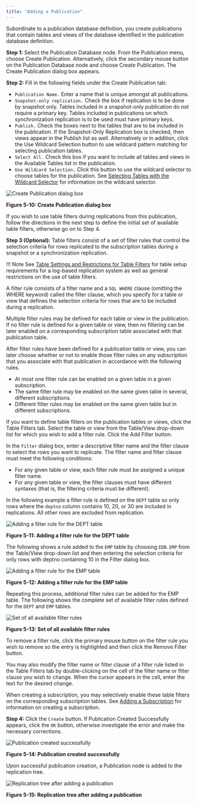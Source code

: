 ```yaml
---
title: "Adding a Publication"
---
```


<div id="adding_publication" class="registered_link"></div>

Subordinate to a publication database definition, you create publications that contain tables and views of the database identified in the publication database definition.

**Step 1:** Select the Publication Database node. From the Publication menu, choose Create Publication. Alternatively, click the secondary mouse button on the Publication Database node and choose Create Publication. The Create Publication dialog box appears.

**Step 2:** Fill in the following fields under the Create Publication tab:

-   `Publication Name.` Enter a name that is unique amongst all publications.
-   `Snapshot-only replication.` Check the box if replication is to be done by snapshot only. Tables included in a snapshot-only publication do not require a primary key. Tables included in publications on which synchronization replication is to be used must have primary keys.
-   `Publish.` Check the boxes next to the tables that are to be included in the publication. If the Snapshot-Only Replication box is checked, then views appear in the Publish list as well. Alternatively or in addition, click the Use Wildcard Selection button to use wildcard pattern matching for selecting publication tables.
-   `Select All.` Check this box if you want to include all tables and views in the Available Tables list in the publication.
-   `Use Wildcard Selection.` Click this button to use the wildcard selector to choose tables for the publication. See [Selecting Tables with the Wildcard Selector](../../07_common_operations/01_select_tables_wildcard_selector/#select_tables_wildcard_selector) for information on the wildcard selector.

![Create Publication dialog box](../../images/image73.png)

**Figure 5-10: Create Publication dialog box**

If you wish to use table filters during replications from this publication, follow the directions in the next step to define the initial set of available table filters, otherwise go on to Step 4.

**Step 3 (Optional):** Table filters consist of a set of filter rules that control the selection criteria for rows replicated to the subscription tables during a snapshot or a synchronization replication.

!!! Note
    See [Table Settings and Restrictions for Table Filters](../../07_common_operations/01_select_tables_wildcard_selector/#wildcard_selector_patterns) for table setup requirements for a log-based replication system as well as general restrictions on the use of table filters.

A filter rule consists of a filter name and a `SQL WHERE` clause (omitting the WHERE keyword) called the filter clause, which you specify for a table or view that defines the selection criteria for rows that are to be included during a replication.

Multiple filter rules may be defined for each table or view in the publication. If no filter rule is defined for a given table or view, then no filtering can be later enabled on a corresponding subscription table associated with that publication table.

After filter rules have been defined for a publication table or view, you can later choose whether or not to enable those filter rules on any subscription that you associate with that publication in accordance with the following rules.

-   At most one filter rule can be enabled on a given table in a given subscription.
-   The same filter rule may be enabled on the same given table in several, different subscriptions.
-   Different filter rules may be enabled on the same given table but in different subscriptions.

If you want to define table filters on the publication tables or views, click the Table Filters tab. Select the table or view from the Table/View drop-down list for which you wish to add a filter rule. Click the Add Filter button.

In the `Filter` dialog box, enter a descriptive filter name and the filter clause to select the rows you want to replicate. The filter name and filter clause must meet the following conditions:

-   For any given table or view, each filter rule must be assigned a unique filter name.
-   For any given table or view, the filter clauses must have different syntaxes (that is, the filtering criteria must be different).

In the following example a filter rule is defined on the `DEPT` table so only rows where the `deptno` column contains 10, 20, or 30 are included in replications. All other rows are excluded from replication.

![Adding a filter rule for the DEPT table](../../images/image74.png)

**Figure 5-11: Adding a filter rule for the DEPT table**

The following shows a rule added to the `EMP` table by choosing `EDB.EMP` from the Table/View drop-down list and then entering the selection criteria for only rows with deptno containing 10 in the Filter dialog box.

![Adding a filter rule for the EMP table](../../images/image75.png)

**Figure 5-12: Adding a filter rule for the EMP table**

Repeating this process, additional filter rules can be added for the EMP table. The following shows the complete set of available filter rules defined for the `DEPT` and `EMP` tables.

![Set of all available filter rules](../../images/image76.png)

**Figure 5-13: Set of all available filter rules**

To remove a filter rule, click the primary mouse button on the filter rule you wish to remove so the entry is highlighted and then click the Remove Filter button.

You may also modify the filter name or filter clause of a filter rule listed in the Table Filters tab by double-clicking on the cell of the filter name or filter clause you wish to change. When the cursor appears in the cell, enter the text for the desired change.

When creating a subscription, you may selectively enable these table filters on the corresponding subscription tables. See [Adding a Subscription](../03_creating_subscription/03_adding_subscription/#adding_subscription) for information on creating a subscription.

**Step 4:** Click the `Create` button. If Publication Created Successfully appears, click the `OK` button, otherwise investigate the error and make the necessary corrections.

![Publication created successfully](../../images/image77.png)

**Figure 5-14: Publication created successfully**

Upon successful publication creation, a Publication node is added to the replication tree.

![Replication tree after adding a publication](../../images/image78.png)

**Figure 5-15: Replication tree after adding a publication**
